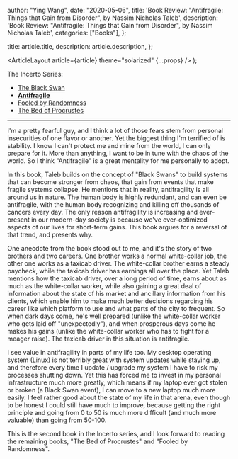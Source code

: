 
  author: "Ying Wang",
  date: "2020-05-06",
  title:
    'Book Review: "Antifragile: Things that Gain from Disorder", by Nassim Nicholas Taleb',
  description:
    'Book Review: "Antifragile: Things that Gain from Disorder", by Nassim Nicholas Taleb',
  categories: ["Books"],
};

  title: article.title,
  description: article.description,
};

  <ArticleLayout article={article} theme="solarized" {...props} />
);

The Incerto Series:

- [The Black Swan](/posts/2020/04/09/the_black_swan)
- [**Antifragile**](/posts/2020/05/06/antifragile)
- [Fooled by Randomness](/posts/2020/07/16/fooled_by_randomness)
- [The Bed of Procrustes](/posts/2020/07/17/the_bed_of_procrustes)

---

I'm a pretty fearful guy, and I think a lot of those fears stem from personal
insecurities of one flavor or another. Yet the biggest thing I'm terrified of is
stability. I know I can't protect me and mine from the world, I can only prepare
for it. More than anything, I want to be in tune with the chaos of the world. So
I think "Antifragile" is a great mentality for me personally to adopt.

In this book, Taleb builds on the concept of "Black Swans" to build systems that
can become stronger from chaos, that gain from events that make fragile systems
collapse. He mentions that in reality, antifragility is all around us in nature.
The human body is highly redundant, and can even be antifragile, with the human
body recognizing and killing off thousands of cancers every day. The only reason
antifragility is increasing and ever-present in our modern-day society is
because we've over-optimized aspects of our lives for short-term gains. This
book argues for a reversal of that trend, and presents why.

One anecdote from the book stood out to me, and it's the story of two brothers
and two careers. One brother works a normal white-collar job, the other one
works as a taxicab driver. The white-collar brother earns a steady paycheck,
while the taxicab driver has earnings all over the place. Yet Taleb mentions how
the taxicab driver, over a long period of time, earns about as much as the
white-collar worker, while also gaining a great deal of information about the
state of his market and ancillary information from his clients, which enable him
to make much better decisions regarding his career like which platform to use
and what parts of the city to frequent. So when dark days come, he's well
prepared (unlike the white-collar worker who gets laid off "unexpectedly"), and
when prosperous days come he makes his gains (unlike the white-collar worker who
has to fight for a meager raise). The taxicab driver in this situation is
antifragile.

I see value in antifragility in parts of my life too. My desktop operating
system (Linux) is not terribly great with system updates while staying up, and
therefore every time I update / upgrade my system I have to risk my processes
shutting down. Yet this has forced me to invest in my personal infrastructure
much more greatly, which means if my laptop ever got stolen or broken (a Black
Swan event), I can move to a new laptop much more easily. I feel rather good
about the state of my life in that arena, even though to be honest I could still
have much to improve, because getting the right principle and going from 0 to 50
is much more difficult (and much more valuable) than going from 50-100.

This is the second book in the Incerto series, and I look forward to reading the
remaining books, "The Bed of Procrustes" and "Fooled by Randomness".
